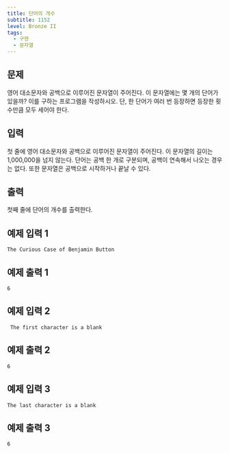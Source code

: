 ```yaml
---
title: 단어의 개수
subtitle: 1152
level: Bronze II
tags:
  - 구현
  - 문자열
---
```


## 문제

영어 대소문자와 공백으로 이루어진 문자열이 주어진다. 이 문자열에는 몇 개의 단어가 있을까? 이를 구하는 프로그램을 작성하시오. 단, 한 단어가 여러 번 등장하면 등장한 횟수만큼 모두 세어야 한다.

## 입력

첫 줄에 영어 대소문자와 공백으로 이루어진 문자열이 주어진다. 이 문자열의 길이는 1,000,000을 넘지 않는다. 단어는 공백 한 개로 구분되며, 공백이 연속해서 나오는 경우는 없다. 또한 문자열은 공백으로 시작하거나 끝날 수 있다.

## 출력

첫째 줄에 단어의 개수를 출력한다.

## 예제 입력 1

```
The Curious Case of Benjamin Button
```

## 예제 출력 1

```
6
```

## 예제 입력 2

```
 The first character is a blank
```

## 예제 출력 2

```
6
```

## 예제 입력 3

```
The last character is a blank
```

## 예제 출력 3

```
6
```
